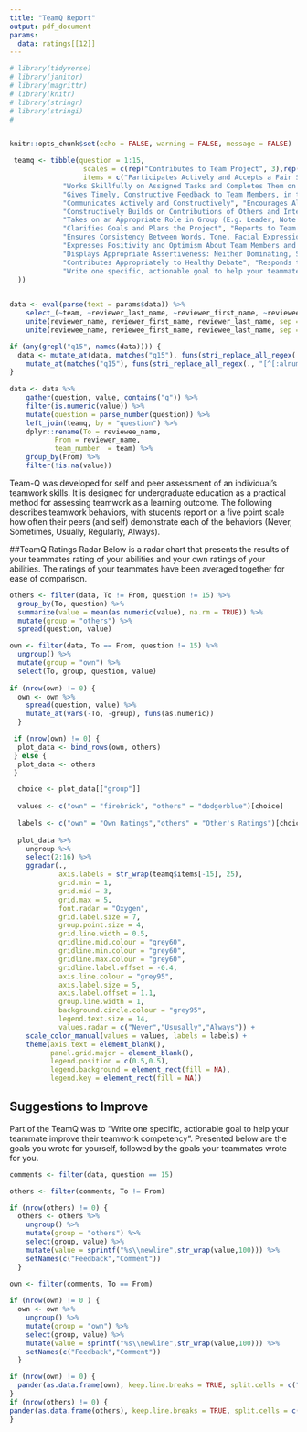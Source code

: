 ```yaml
---
title: "TeamQ Report"
output: pdf_document
params:
  data: ratings[[12]]
---
```


```r

# library(tidyverse)
# library(janitor)
# library(magrittr)
# library(knitr)
# library(stringr)
# library(stringi)
# 


knitr::opts_chunk$set(echo = FALSE, warning = FALSE, message = FALSE)

 teamq <- tibble(question = 1:15, 
                  scales = c(rep("Contributes to Team Project", 3),rep("Facilitates Contibutions of Others",3),rep("Planning and Management",3),rep("Fosters a Team Climate",2),rep("Manages Potential Conflict",3),"Suggestions to Improve"),
                  items = c("Participates Actively and Accepts a Fair Share of the Group Work", 
             "Works Skillfully on Assigned Tasks and Completes Them on Time", 
             "Gives Timely, Constructive Feedback to Team Members, in the Appropriate Format", 
             "Communicates Actively and Constructively", "Encourages All Perspective be Considered and Acknowledges Contributions of Others", 
             "Constructively Builds on Contributions of Others and Integrates Own Work with Work of Others", 
             "Takes on an Appropriate Role in Group (E.g. Leader, Note Taker)", 
             "Clarifies Goals and Plans the Project", "Reports to Team on Progress", 
             "Ensures Consistency Between Words, Tone, Facial Expression and Body Language", 
             "Expresses Positivity and Optimism About Team Members and Project", 
             "Displays Appropriate Assertiveness: Neither Dominating, Submissive, nor Passive Aggressive", 
             "Contributes Appropriately to Healthy Debate", "Responds to and Manages Direct/Indirect Conflict Constructively and Effectively",
             "Write one specific, actionable goal to help your teammate improve their teamwork competency"
  ))
 
```


```r
data <- eval(parse(text = params$data)) %>%
    select_(~team, ~reviewer_last_name, ~reviewer_first_name, ~reviewee_last_name, ~reviewee_first_name, ~contains("q")) %>% 
    unite(reviewer_name, reviewer_first_name, reviewer_last_name, sep = " ") %>% 
    unite(reviewee_name, reviewee_first_name, reviewee_last_name, sep = " ")

if (any(grepl("q15", names(data)))) {
  data <- mutate_at(data, matches("q15"), funs(stri_replace_all_regex(., "[\r]" , ""))) %>% 
    mutate_at(matches("q15"), funs(stri_replace_all_regex(., "[^[:alnum:]]", " "))) 
}
  
data <- data %>% 
    gather(question, value, contains("q")) %>% 
    filter(is.numeric(value)) %>% 
    mutate(question = parse_number(question)) %>% 
    left_join(teamq, by = "question") %>% 
    dplyr::rename(To = reviewee_name,
           From = reviewer_name,
           team_number  = team) %>% 
    group_by(From) %>% 
    filter(!is.na(value))
```

Team-Q was developed for self and peer assessment of an individual's teamwork skills. It is designed for undergraduate education as a practical method for assessing teamwork as a learning outcome. The following describes teamwork behaviors, with students report on a five point scale how often their peers (and self) demonstrate each of the behaviors (Never, Sometimes, Usually, Regularly, Always). 

##TeamQ Ratings Radar
Below is a radar chart that presents the results of your teammates rating of your abilities and your own ratings of your abilities.  The ratings of your teammates have been averaged together for ease of comparison.

```r
others <- filter(data, To != From, question != 15) %>% 
  group_by(To, question) %>% 
  summarize(value = mean(as.numeric(value), na.rm = TRUE)) %>% 
  mutate(group = "others") %>% 
  spread(question, value)

own <- filter(data, To == From, question != 15) %>% 
  ungroup() %>% 
  mutate(group = "own") %>% 
  select(To, group, question, value) 
  
if (nrow(own) != 0) {
  own <- own %>% 
    spread(question, value) %>% 
    mutate_at(vars(-To, -group), funs(as.numeric))
  }

 if (nrow(own) != 0) {
  plot_data <- bind_rows(own, others) 
 } else {
  plot_data <- others
 }

  choice <- plot_data[["group"]]
  
  values <- c("own" = "firebrick", "others" = "dodgerblue")[choice]
  
  labels <- c("own" = "Own Ratings","others" = "Other's Ratings")[choice]
  
  plot_data %>%
    ungroup %>% 
    select(2:16) %>%
    ggradar(., 
            axis.labels = str_wrap(teamq$items[-15], 25),
            grid.min = 1,
            grid.mid = 3,
            grid.max = 5,
            font.radar = "Oxygen",
            grid.label.size = 7,
            group.point.size = 4,
            grid.line.width = 0.5,
            gridline.mid.colour = "grey60",
            gridline.min.colour = "grey60",
            gridline.max.colour = "grey60",
            gridline.label.offset = -0.4,
            axis.line.colour = "grey95",
            axis.label.size = 5,
            axis.label.offset = 1.1,
            group.line.width = 1,
            background.circle.colour = "grey95",
            legend.text.size = 14,
            values.radar = c("Never","Ususally","Always")) +
    scale_color_manual(values = values, labels = labels) +
    theme(axis.text = element_blank(),
          panel.grid.major = element_blank(),
          legend.position = c(0.5,0.5),
          legend.background = element_rect(fill = NA),
          legend.key = element_rect(fill = NA))

```

\newpage

## Suggestions to Improve
Part of the TeamQ was to "Write one specific, actionable goal to help your teammate improve their teamwork competency".  Presented below are the goals you wrote for yourself, followed by the goals your teammates wrote for you.
```r
comments <- filter(data, question == 15)

others <- filter(comments, To != From) 

if (nrow(others) != 0) {
  others <- others %>% 
    ungroup() %>% 
    mutate(group = "others") %>% 
    select(group, value) %>% 
    mutate(value = sprintf("%s\\newline",str_wrap(value,100))) %>% 
    setNames(c("Feedback","Comment")) 
  }

own <- filter(comments, To == From) 
  
if (nrow(own) != 0 ) {
  own <- own %>% 
    ungroup() %>% 
    mutate(group = "own") %>% 
    select(group, value) %>% 
    mutate(value = sprintf("%s\\newline",str_wrap(value,100))) %>% 
    setNames(c("Feedback","Comment"))
  }

if (nrow(own) != 0) {
  pander(as.data.frame(own), keep.line.breaks = TRUE, split.cells = c("20%", "80%"), justify = "left")
} 
if (nrow(others) != 0) {
pander(as.data.frame(others), keep.line.breaks = TRUE, split.cells = c("20%", "80%"),  justify = "left")
}
```
